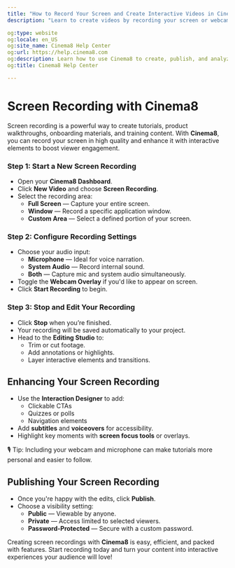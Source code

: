 ---
title: "How to Record Your Screen and Create Interactive Videos in Cinema8"
description: "Learn to create videos by recording your screen or webcam with Cinema8's screen recorder – ideal for tutorials or demos. Visit Cinema8."

og:type: website
og:locale: en_US
og:site_name: Cinema8 Help Center
og:url: https://help.cinema8.com
og:description: Learn how to use Cinema8 to create, publish, and analyze interactive videos.
og:title: Cinema8 Help Center

---


# Screen Recording with Cinema8

Screen recording is a powerful way to create tutorials, product walkthroughs, onboarding materials, and training content. With **Cinema8**, you can record your screen in high quality and enhance it with interactive elements to boost viewer engagement.

<Steps>

### Step 1: Start a New Screen Recording

- Open your **Cinema8 Dashboard**.
- Click **New Video** and choose **Screen Recording**.
- Select the recording area:
  - **Full Screen** — Capture your entire screen.
  - **Window** — Record a specific application window.
  - **Custom Area** — Select a defined portion of your screen.

### Step 2: Configure Recording Settings

- Choose your audio input:
  - **Microphone** — Ideal for voice narration.
  - **System Audio** — Record internal sound.
  - **Both** — Capture mic and system audio simultaneously.
- Toggle the **Webcam Overlay** if you'd like to appear on screen.
- Click **Start Recording** to begin.

### Step 3: Stop and Edit Your Recording

- Click **Stop** when you’re finished.
- Your recording will be saved automatically to your project.
- Head to the **Editing Studio** to:
  - Trim or cut footage.
  - Add annotations or highlights.
  - Layer interactive elements and transitions.

</Steps>

## Enhancing Your Screen Recording

- Use the **Interaction Designer** to add:
  - Clickable CTAs
  - Quizzes or polls
  - Navigation elements
- Add **subtitles** and **voiceovers** for accessibility.
- Highlight key moments with **screen focus tools** or overlays.

<Callout type="info">
🎙️ Tip: Including your webcam and microphone can make tutorials more personal and easier to follow.
</Callout>

## Publishing Your Screen Recording

- Once you're happy with the edits, click **Publish**.
- Choose a visibility setting:
  - **Public** — Viewable by anyone.
  - **Private** — Access limited to selected viewers.
  - **Password-Protected** — Secure with a custom password.

Creating screen recordings with **Cinema8** is easy, efficient, and packed with features. Start recording today and turn your content into interactive experiences your audience will love!
